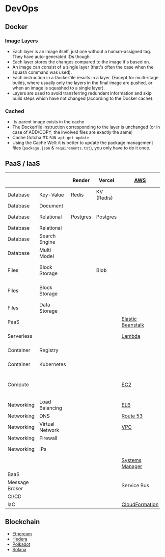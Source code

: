 # DevOps

## Docker

### Image Layers

- Each layer is an image itself, just one without a human-assigned tag. They have auto-generated IDs though.
- Each layer stores the changes compared to the image it's based on.
- An image can consist of a single layer (that's often the case when the squash command was used).
- Each instruction in a Dockerfile results in a layer. (Except for multi-stage builds, where usually only the layers in the final image are pushed, or when an image is squashed to a single layer).
- Layers are used to avoid transferring redundant information and skip build steps which have not changed (according to the Docker cache).

### Cached

- Its parent image exists in the cache
- The Dockerfile instruction corresponding to the layer is unchanged (or in case of ADD/COPY, the involved files are exactly the same)
- Cache Gotcha #1: `RUN apt-get update`
- Using the Cache Well: it is better to update the package management files (`package.json` & `requirements.txt`), you only have to do it once.

## PaaS / IaaS

|                |                 | Render   | Vercel     | [AWS][aws]                                | [Azure][azure]                     | [Google Cloud][google-cloud] | [IBM Cloud][ibm-cloud] | [Digital Ocean][do]                 | Open Source            |
| -------------- | --------------- | -------- | ---------- | ----------------------------------------- | ---------------------------------- | ---------------------------- | ---------------------- | ----------------------------------- | ---------------------- |
| Database       | Key-Value       | Redis    | KV (Redis) |                                           | Cache for Redis                    |                              |                        | Redis                               |                        |
| Database       | Document        |          |            |                                           |                                    | Firestore                    |                        | MongoDB                             |                        |
| Database       | Relational      | Postgres | Postgres   |                                           | Database for SQL                   |                              |                        | PostgreSQL                          |                        |
| Database       | Relational      |          |            |                                           |                                    |                              |                        | MySQL                               |                        |
| Database       | Search Engine   |          |            |                                           |                                    |                              |                        |                                     |                        |
| Database       | Multi Model     |          |            |                                           | Cosmos DB                          |                              |                        |                                     |                        |
| Files          | Block Storage   |          | Blob       |                                           | Volumes Block Storage              |                              |                        |                                     |                        |
| Files          | Block Storage   |          |            |                                           | Spaces Object Storage              |                              |                        |                                     |                        |
| Files          | Data Storage    |          |            |                                           |                                    |                              |                        |                                     |                        |
| PaaS           |                 |          |            | [Elastic Beanstalk][aws-elasticbeanstalk] | App Service                        | Google App Engine            |                        | App Platform                        |                        |
| Serverless     |                 |          |            | [Lambda][aws-lambda]                      | Functions                          | Cloud Functions              |                        |                                     |                        |
| Container      | Registry        |          |            |                                           | Container Registry                 | Container Registry           |                        |                                     |                        |
| Container      | Kubernetes      |          |            |                                           | AKS                                | Kubernetes Engine            |                        |                                     |                        |
| Compute        |                 |          |            | [EC2][aws-ec2]                            | Virtual Machines (Linux & Windows) | Compute Engine               |                        |                                     |                        |
| Networking     | Load Balancing  |          |            | [ELB][aws-elb]                            | Load Balancer                      | Cloud Load Balancing         |                        | [Load Balancers][do-load-balancers] |                        |
| Networking     | DNS             |          |            | [Route 53][aws-route53]                   | DNS                                | Cloud DNS                    |                        | DNS                                 |                        |
| Networking     | Virtual Network |          |            | [VPC][aws-vpc]                            | Virtual Network                    | VPC                          |                        | VPC                                 |                        |
| Networking     | Firewall        |          |            |                                           | Firewall                           |                              |                        | [Firewalls][do-firewalls]           |                        |
| Networking     | IPs             |          |            |                                           |                                    |                              |                        | [Reserved IPs][do-reserved-ips]     |                        |
|                |                 |          |            | [Systems Manager][aws-systems-manager]    | Key Vault                          |                              |                        |                                     |                        |
| BaaS           |                 |          |            |                                           |                                    | Firebase                     |                        |                                     |                        |
| Message Broker |                 |          |            | Service Bus                               |                                    |                              |                        |                                     |                        |
| CI/CD          |                 |          |            |                                           |                                    |                              |                        |                                     |                        |
| IaC            |                 |          |            | [CloudFormation][aws-cloudformation]      |                                    |                              |                        |                                     | [Terraform][terraform] |

## Blockchain

- [Ethereum](https://ethereum.org)
- [Hedera](https://hedera.com)
- [Polkadot](https://polkadot.network)
- [Solana](https://solana.com)

[aws]: https://aws.amazon.com/
[aws-cloudformation]: https://aws.amazon.com/cloudformation/
[aws-ec2]: https://aws.amazon.com/ec2/
[aws-elasticache]: https://aws.amazon.com/elasticache/
[aws-elasticbeanstalk]: https://aws.amazon.com/elasticbeanstalk/
[aws-elb]: https://aws.amazon.com/elasticloadbalancing/
[aws-lambda]: https://aws.amazon.com/lambda/
[aws-opensearch]: https://aws.amazon.com/opensearch-service/
[aws-route53]: https://aws.amazon.com/route53/
[aws-systems-manager]: https://aws.amazon.com/systems-manager/
[aws-vpc]: https://aws.amazon.com/vpc/
[azure]: https://azure.microsoft.com/
[do]: https://docs.digitalocean.coms
[do-firewalls]: https://docs.digitalocean.com/products/networking/firewalls/
[do-load-balancers]: https://docs.digitalocean.com/products/networking/load-balancers/
[do-reserved-ips]: https://docs.digitalocean.com/products/networking/reserved-ips/
[google-cloud]: https://cloud.google.com/
[ibm-cloud]: https://www.ibm.com/cloud/
[terraform]: https://www.terraform.io/
